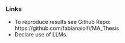 ### Links

- To reproduce results see Github Repo: https://github.com/fabianaiolfi/MA_Thesis
- Declare use of LLMs.

